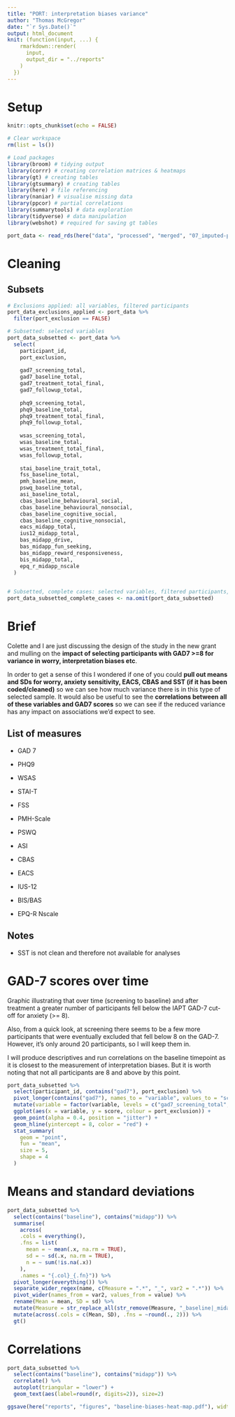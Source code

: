 ```yaml
---
title: "PORT: interpretation biases variance"
author: "Thomas McGregor"
date: "`r Sys.Date()`"
output: html_document
knit: (function(input, ...) {
    rmarkdown::render(
      input,
      output_dir = "../reports"
    )
  })
---
```


# Setup

```r
knitr::opts_chunk$set(echo = FALSE)
```

```r
# Clear workspace
rm(list = ls())

# Load packages
library(broom) # tidying output
library(corrr) # creating correlation matrices & heatmaps
library(gt) # creating tables
library(gtsummary) # creating tables
library(here) # file referencing
library(naniar) # visualise missing data
library(ppcor) # partial correlations
library(summarytools) # data exploration
library(tidyverse) # data manipulation
library(webshot) # required for saving gt tables
```

```r
port_data <- read_rds(here("data", "processed", "merged", "07_imputed-processed-data.Rds"))
```

# Cleaning

## Subsets

```r
# Exclusions applied: all variables, filtered participants
port_data_exclusions_applied <- port_data %>% 
  filter(port_exclusion == FALSE)

# Subsetted: selected variables
port_data_subsetted <- port_data %>% 
  select(
    participant_id,
    port_exclusion,
    
    gad7_screening_total,
    gad7_baseline_total,
    gad7_treatment_total_final,
    gad7_followup_total,
    
    phq9_screening_total,
    phq9_baseline_total,
    phq9_treatment_total_final,
    phq9_followup_total,
    
    wsas_screening_total,
    wsas_baseline_total,
    wsas_treatment_total_final,
    wsas_followup_total,
    
    stai_baseline_trait_total,
    fss_baseline_total,
    pmh_baseline_mean,
    pswq_baseline_total,
    asi_baseline_total,
    cbas_baseline_behavioural_social,
    cbas_baseline_behavioural_nonsocial,
    cbas_baseline_cognitive_social,
    cbas_baseline_cognitive_nonsocial,
    eacs_midapp_total,
    ius12_midapp_total,
    bas_midapp_drive,
    bas_midapp_fun_seeking,
    bas_midapp_reward_responsiveness,
    bis_midapp_total,
    epq_r_midapp_nscale
  )
    

# Subsetted, complete cases: selected variables, filtered participants, no missing data
port_data_subsetted_complete_cases <- na.omit(port_data_subsetted)
```

# Brief

Colette and I are just discussing the design of the study in the new grant and mulling on the **impact of selecting participants with GAD7 \>=8 for variance in worry, interpretation biases etc**.

In order to get a sense of this I wondered if one of you could **pull out means and SDs for worry, anxiety sensitivity, EACS, CBAS and SST (if it has been coded/cleaned)** so we can see how much variance there is in this type of selected sample. It would also be useful to see the **correlations between all of these variables and GAD7 scores** so we can see if the reduced variance has any impact on associations we'd expect to see.

## List of measures

-   GAD 7

-   PHQ9

-   WSAS

-   STAI-T

-   FSS

-   PMH-Scale

-   PSWQ

-   ASI

-   CBAS

-   EACS

-   IUS-12

-   BIS/BAS

-   EPQ-R Nscale

## Notes

-   SST is not clean and therefore not available for analyses

# GAD-7 scores over time

Graphic illustrating that over time (screening to baseline) and after treatment
a greater number of participants fell below the IAPT GAD-7 cut-off for anxiety
(>= 8).

Also, from a quick look, at screening there seems to be a few more participants
that were eventually excluded that fell below 8 on the GAD-7. However, it's only
around 20 participants, so I will keep them in.

I will produce descriptives and run correlations on the baseline timepoint as it
is closest to the measurement of interpretation biases. But it is worth noting 
that not all participants are 8 and above by this point.

```r
port_data_subsetted %>% 
  select(participant_id, contains("gad7"), port_exclusion) %>% 
  pivot_longer(contains("gad7"), names_to = "variable", values_to = "score") %>%
  mutate(variable = factor(variable, levels = c("gad7_screening_total", "gad7_baseline_total", "gad7_treatment_total_final", "gad7_followup_total"))) %>% 
  ggplot(aes(x = variable, y = score, colour = port_exclusion)) +
  geom_point(alpha = 0.4, position = "jitter") +
  geom_hline(yintercept = 8, color = "red") +
  stat_summary(
    geom = "point",
    fun = "mean",
    size = 5,
    shape = 4
  )
```

# Means and standard deviations

```r
port_data_subsetted %>% 
  select(contains("baseline"), contains("midapp")) %>% 
  summarise(
    across(
    .cols = everything(),
    .fns = list(
      mean = ~ mean(.x, na.rm = TRUE),
      sd = ~ sd(.x, na.rm = TRUE),
      n = ~ sum(!is.na(.x))
    ),
    .names = "{.col}_{.fn}")) %>% 
  pivot_longer(everything()) %>% 
  separate_wider_regex(name, c(Measure = ".*", "_", var2 = ".*")) %>% 
  pivot_wider(names_from = var2, values_from = value) %>% 
  rename(Mean = mean, SD = sd) %>% 
  mutate(Measure = str_replace_all(str_remove(Measure, "_baseline|_midapp"), "_", " ")) %>% 
  mutate(across(.cols = c(Mean, SD), .fns = ~round(., 2))) %>% 
  gt()
```

# Correlations

```r
port_data_subsetted %>% 
  select(contains("baseline"), contains("midapp")) %>% 
  correlate() %>%
  autoplot(triangular = "lower") +
  geom_text(aes(label=round(r, digits=2)), size=2)

ggsave(here("reports", "figures", "baseline-biases-heat-map.pdf"), width = 45, height = 35, units = "cm")
```






